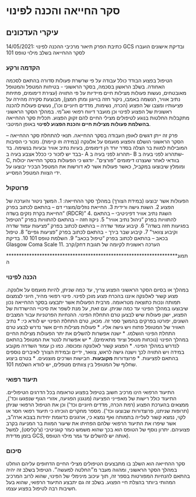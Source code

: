 # סקר החייאה והכנה לפינוי

## עיקרי העדכונים

14/05/2021: כתיבת הפרק תיאור מרכיבי ההכנה לפינוי GCS ובדיקת אישונים הועברו לסקר ההחייאה בשלב מילוי טופס 101

### הקדמה ורקע

הטיפול בפצוע הבודד כולל עבודה על פי שרשרת פעולות סדורה בהתאם לסכמה האחודה. בשלב הראשון בסכמה, בסקר הראשוני - בטיחות המטפל והמטופל מאובטחים, נעשות פעולות מצילות חיים מיידיות על פי התוויה (עצירת דימומים, פתיחת נתיב אוויר, הנשמה באמבו, ניקור חזה בוייגון ומתן חמצן), מבוצעת סקירה מהירה על פציעותיו ומצבו של הפצוע (הכרה, נשימות, מדדים חיוניים וכו'), נעשים פעולות להכנה ראשונית של הפצוע לפינוי וכן מועבר דיווח רפואי ואג"מי. במהלך הסקר הראשוני מתקבלות החלטות בנוגע לטיפולים מצילי החיים להם זקוק הפצוע. תכלית סקר ההחייאה **בהשלמת פעולות מצילות חיים והכנת הפצוע לפינוי** באופן המיטבי.

פרק זה ייתן דגשים לאופן העבודה בסקר ההחייאה. תנאי להתחלת סקר ההחייאה -- הסקר הראשוני הושלם והפצוע מועמס על אלונקה (במידה וזו קיימת). נזכור כי הסיבות המובילות למוות בר הצלה בסדר יורד הן דימומים, בעיות נתיב אוויר ובעיות בנשימה. בד בבד יש לזכור כי ככלל אצבע בעיה ב- A תהרוג לפני בעיה ב- B שתהרוג לפני בעיה ב- C, בוודאי לאחר שעצרנו דימומים "פורצים". יודגש כי הפעולות בסקר החייאה יכולות ומומלץ שיבוצעו במקביל, כאשר פעולות אשר לא דורשות את המטפל הבכיר יבוצעו על ידי הצוות המטפל המסייע.

### פרוטקול

הפעולות אשר יבוצעו (במידת הצורך) במהלך סקר ההחייאה: 1. המשך ניטור והערכה של הפצוע 2. השגת גישה ורידית 3. החייאת נוזלים/מוצרי דם -- בהתאם לכתוב בפרק "החייאת בקרת נזקים בשדה (RDCR)" 4. השגת נתיב אוויר דפיניטיבי -- בהתאם להתוויות בפרק "ניהול נתיב אוויר" 5. ניקוז חזה -- בהתאם להתוויות בפרק "הטיפול בפגיעות חזה בשדה" 6. קיבוע עמוד שדרה -- בהתאם לכתוב בפרק "פציעות עמוד שדרה וקיבוע צוואר" 7. קיבוע שבר בירך - בהתאם לכתוב בפרק "פציעות גפיים" 8. טיפול בכאב -- בהתאם לכתוב בפרק "טיפול בכאב" 9. השלמת טופס 101 10. בדיקת Glasgow Coma Scale 11. הערכה ראשונית לקיומה של תגובת דחק/קרב

\*\*\*\*\*\*\*\*\*\*\*\*\*\*\*\*\*\*\*\*\*\*\*\*\*\*\*\*\*\*\*\*\*\*\*\*\*\*\*\*\*\*\*\*\*\*\*\*\*\*\*\*\*\*\*\*\*\*\*\*\*\*\*\*\*\*\*תמונה

### הכנה לפינוי

במהלך או בסיום הסקר הראשוני הפצוע צריך, עד כמה שניתן, להיות מועמס על אלונקה. פצוע קשור לאלונקה איננו בהכרח פצוע מוכן לפינוי. פינוי רפואי מהיר, חיוני לצמצום תמותה ונכות כתוצאה מטראומה. מרבית הפעולות אשר יתבצעו בסקר ההחייאה נכון שיבוצעו במהלך הפינוי עד כמה שניתן. עם זאת, על מנת לשפר את סיכויי ההישרדות של הפצוע, ישנן פעולות שיש לבצען טרם התחלת הפינוי. ההנחיות הפרטניות עבור המצבים השונים, יפורטו בפרקים בהמשך ספר זה. מכאן, טרם התחלת הפינוי יש לוודא כי: \* נתיב האוויר של המטופל פתוח ויש גישה אליו. \* פעולות מצילות חיים אשר נדרש לבצע טרם התחלת הפינוי הושלמו. \* ישנה אפשרות להשלים את יתר הפעולות מצילות החיים במהלך הפינוי (נוכחות מטפל וציוד מתאימים). \* יש אפשרות לנטר את המטופל בהתאם לנדרש במהלך הפינוי. \* הפצוע קשור לאלונקה ומכוסה. כמו כן עמוד השדרה מקובע במידה ויש התוויה לכך וישנה גישה לראש, צוואר, ידיים ובמידת הצורך לאיברים נוספים בהתאם לפציעות. \* פרוצדורות **מקובעות**. חבישות ושרכים מוצנעים. \* בטרם ביצוע שחלוף של המטופל בין צוותים מטפלים, יש לוודא השלמת 101.

### תיעוד רפואי

התיעוד הרפואי הינו מרכיב חשוב בטיפול בפצוע טראומה בכל הדרגים הטיפוליים. התיעוד כולל רישות של מאפייני הפציעה (מנגנון הפגיעה, אזורי הגוף שנפגעו וכד'), ממצאים בהערכת הפצוע (רמת הכרה, מדדים חיוניים וכד') וכן את הטיפול הרפואי שניתן (תרופות שניתנו, פרוצדורות שבוצעו וכד'). מספר מחקרים הוכיחו כי תיעוד רפואי חסר או לקוי, נמצא קשור לעלייה בתמותה ואף נמצא כי, ארגונים כדוגמת יחידות בצבא ארה"ב, אשר שיפרו את התיעוד הרפואי שלהם הפחיתו את שיעור המוות בר המניעה בקרב פצועיהם. יתרון נוסף של הטופס הוא בכך שהוא משמש כעזר קוגניטיבי (צ'קליסט), למשל בזמן מדידת GCS, אותה יש להשלים עד גמר מילוי הטופס).

### סיכום

סקר ההחייאה הוא השלב בו מתבצעים הטיפולים מצילי החיים הדחופים עליהם הוחלט במהלך הסקר הראשוני, ומהווה מעבר מ״החלטה למעשה״. הטיפול בשלב זה יהיה בהתאם להנחיות המפורטות בספר זה, תוך עיכוב מינימלי של הפינוי, שהוא לרוב המרכיב המהותי ביותר בהצלת חיי הפצוע. בשלב זה גם יתבצע התיעוד הרפואי, שהוא בעל חשיבות רבה לטיפול בפצוע עצמו.
